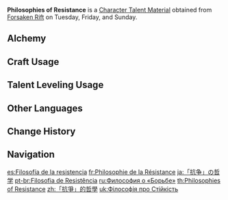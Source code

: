 {{Item Infobox
|id          = 104306
|image       = Item Philosophies of Resistance.png
|type        = Character Talent Materials
|group2       = Talent Books
|invCategory = Character Development Items
|group       = Resistance Books
|quality     = 4
|description = Resistance is the backbone of the land of the wind.<br />The history of Mondstadt is one of resistances. People rose up to allow the future Mondstadt's poetry to freely be that of the wind and be spread across the land.
|day1        = Tuesday
|day2        = Friday
|day3        = Sunday
|source1     = Forsaken Rift
|source2     = [[Crafting]]
}}
'''Philosophies of Resistance''' is a [[Character Talent Material]] obtained from [[Forsaken Rift]] on Tuesday, Friday, and Sunday.

==Alchemy==
{{Recipe
|type = Crafting
|Guide to Resistance = 3
|Mora = 550
|sort = Guide to Resistance;Mora
}}

==Craft Usage==
{{Craft Usage}}

==Talent Leveling Usage==
{{Talent Leveling Usage}}

==Other Languages==
{{Other Languages
|en      = Philosophies of Resistance
|zhs     = 「抗争」的哲学
|zhs_rm  = "Kàngzhēng" de Zhéxué
|zht     = 「抗爭」的哲學
|zht_rm  = "Kàngzhēng" de Zhéxué
|zh_tl   = Philosophy of "Resistance"
|ja      = 「抗争」の哲学
|ja_rm   = "Kousou" no Tetsugaku
|ja_tl   = Philosophy of "Resistance"
|ko      = 「투쟁」의 철학
|ko_rm   = "Tujaeng"-ui Cheolhak
|ko_tl   = Philosophy of "Struggle"
|es      = Filosofía de la resistencia
|es_tl   = Philosophy of Resistance
|fr      = Philosophie de la Résistance
|fr_tl   = Philosophy of Resistance
|ru      = Философия о «Борьбе»
|ru_tl   = Philosophy of "Combat"
|th      = Philosophies of "Resistance"
|vi      = Triết Học Của "Kháng Chiến"
|vi_tl   = Philosophy of "Resistance"
|de      = Philosophie des „Widerstands“
|de_tl   = Philosophy of "Resistance"
|id      = Philosophies of "Resistance"
|pt      = Filosofia de Resistência
|pt_tl   = Philosophy of Resistance
|tr      = Direniş Felsefesi
|tr_tl   = 
|it      = Filosofie della resistenza
|it_tl   = Philosophies of Resistance
}}

==Change History==
{{Change History|1.0}}

==Navigation==
{{Development Item Navbox|Character Talent Materials}}

[[es:Filosofía de la resistencia]]
[[fr:Philosophie de la Résistance]]
[[ja:「抗争」の哲学]]
[[pt-br:Filosofia de Resistência]]
[[ru:Философия о «Борьбе»]]
[[th:Philosophies of Resistance]]
[[zh:「抗爭」的哲學]]
[[uk:Філософія про Стійкість]]